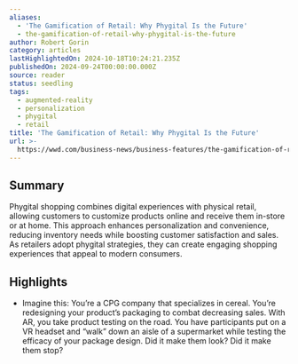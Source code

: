 ```yaml
---
aliases:
  - 'The Gamification of Retail: Why Phygital Is the Future'
  - the-gamification-of-retail-why-phygital-is-the-future
author: Robert Gorin
category: articles
lastHighlightedOn: 2024-10-18T10:24:21.235Z
publishedOn: 2024-09-24T00:00:00.000Z
source: reader
status: seedling
tags:
  - augmented-reality
  - personalization
  - phygital
  - retail
title: 'The Gamification of Retail: Why Phygital Is the Future'
url: >-
  https://wwd.com/business-news/business-features/the-gamification-of-retail-1236640162/?utm_source=futureplus.beehiiv.com&utm_medium=newsletter&utm_campaign=future-fridays-issue31&_bhlid=9f322c6e39d60648f2b391ab57df40274e18e658
---
```

## Summary

Phygital shopping combines digital experiences with physical retail, allowing customers to customize products online and receive them in-store or at home. This approach enhances personalization and convenience, reducing inventory needs while boosting customer satisfaction and sales. As retailers adopt phygital strategies, they can create engaging shopping experiences that appeal to modern consumers.

## Highlights

- Imagine this: You’re a CPG company that specializes in cereal. You’re redesigning your product’s packaging to combat decreasing sales. With AR, you take product testing on the road. You have participants put on a VR headset and “walk” down an aisle of a supermarket while testing the efficacy of your package design. Did it make them look? Did it make them stop?

